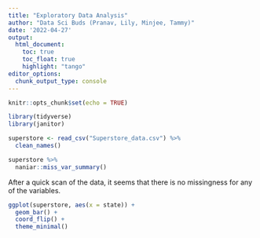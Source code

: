 ```yaml
---
title: "Exploratory Data Analysis"
author: "Data Sci Buds (Pranav, Lily, Minjee, Tammy)"
date: '2022-04-27'
output:
  html_document:
    toc: true
    toc_float: true
    highlight: "tango"
editor_options: 
  chunk_output_type: console
---
```


```r
knitr::opts_chunk$set(echo = TRUE)
```

```r
library(tidyverse)
library(janitor)
```

```r
superstore <- read_csv("Superstore_data.csv") %>% 
  clean_names()

superstore %>% 
  naniar::miss_var_summary()
```

After a quick scan of the data, it seems that there is no missingness for any of the variables. 

```r
ggplot(superstore, aes(x = state)) +
  geom_bar() +
  coord_flip() +
  theme_minimal()
```













